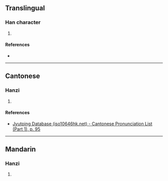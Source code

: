 {{character info/new}}
==Translingual==

===Han character===
{{Han char|rn=38|rad=女|as=12|sn=15|four=|canj=VORM|ids=⿰女翕}}

# {{defn|Han|sort=女12}}

====References====
* {{Han ref|kx=0271.240|dkj=06732|dj=0539.160|hdz=21082.020|uh=5B06|ud=23302}}

----

==Cantonese==

===Hanzi===
{{yue-hanzi|jyut=[[jap1]]|y=yap1}}

# {{defn|lang=yue|sort=女12}}

====References====
* [http://www.iso10646hk.net/jp/document/download.jsp Jyutping Database (iso10646hk.net) - Cantonese Pronunciation List (Part 1), p. 95]

----

==Mandarin==

===Hanzi===
{{cmn-hanzi|pin=[[xī]] ([[xi1]])|wg=hsi<sup>1</sup>}}

# {{defn|lang=cmn|sort=女12}}